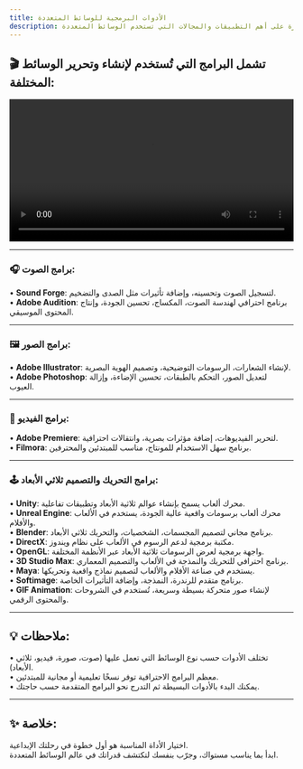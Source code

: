 ```yaml
---
title: الأدوات البرمجية للوسائط المتعددة 
description: نظرة على أهم التطبيقات والمجالات التي تستخدم الوسائط المتعددة
---
```


## 🎬 تشمل البرامج التي تُستخدم لإنشاء وتحرير الوسائط المختلفة:

<video controls width="100%">
  <source src="/public/MultimediaTools.mp4" type="video/mp4" />
  Your browser does not support the video tag.
</video>

---

### 🎧 برامج الصوت:

• **Sound Forge**: لتسجيل الصوت وتحسينه، وإضافة تأثيرات مثل الصدى والتضخيم.  
• **Adobe Audition**: برنامج احترافي لهندسة الصوت، المكساج، تحسين الجودة، وإنتاج المحتوى الموسيقي.

---

### 🖼️ برامج الصور:

• **Adobe Illustrator**: لإنشاء الشعارات، الرسومات التوضيحية، وتصميم الهوية البصرية.  
• **Adobe Photoshop**: لتعديل الصور، التحكم بالطبقات، تحسين الإضاءة، وإزالة العيوب.

---

### 🎥 برامج الفيديو:

• **Adobe Premiere**: لتحرير الفيديوهات، إضافة مؤثرات بصرية، وانتقالات احترافية.  
• **Filmora**: برنامج سهل الاستخدام للمونتاج، مناسب للمبتدئين والمحترفين.

---

### 🕹️ برامج التحريك والتصميم ثلاثي الأبعاد:

• **Unity**: محرك ألعاب يسمح بإنشاء عوالم ثلاثية الأبعاد وتطبيقات تفاعلية.  
• **Unreal Engine**: محرك ألعاب برسومات واقعية عالية الجودة، يستخدم في الألعاب والأفلام.  
• **Blender**: برنامج مجاني لتصميم المجسمات، الشخصيات، والتحريك ثلاثي الأبعاد.  
• **DirectX**: مكتبة برمجية لدعم الرسوم في الألعاب على نظام ويندوز.  
• **OpenGL**: واجهة برمجية لعرض الرسومات ثلاثية الأبعاد عبر الأنظمة المختلفة.  
• **3D Studio Max**: برنامج احترافي للتحريك والنمذجة في الألعاب والتصميم المعماري.  
• **Maya**: يستخدم في صناعة الأفلام والألعاب لتصميم نماذج واقعية وتحريكها.  
• **Softimage**: برنامج متقدم للرندرة، النمذجة، وإضافة التأثيرات الخاصة.  
• **GIF Animation**: لإنشاء صور متحركة بسيطة وسريعة، تُستخدم في الشروحات والمحتوى الرقمي.

---

## 💡 ملاحظات:

• تختلف الأدوات حسب نوع الوسائط التي تعمل عليها (صوت، صورة، فيديو، ثلاثي الأبعاد).  
• معظم البرامج الاحترافية توفر نسخًا تعليمية أو مجانية للمبتدئين.  
• يمكنك البدء بالأدوات البسيطة ثم التدرج نحو البرامج المتقدمة حسب حاجتك.

---

## ✨ خلاصة:

اختيار الأداة المناسبة هو أول خطوة في رحلتك الإبداعية.  
ابدأ بما يناسب مستواك، وجرّب بنفسك لتكتشف قدراتك في عالم الوسائط المتعددة.

